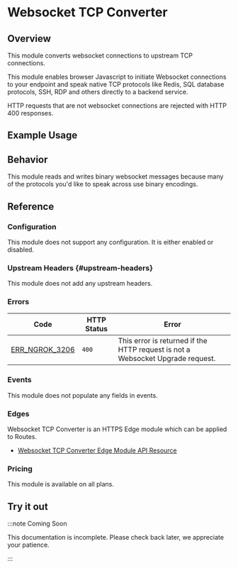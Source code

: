 
# Websocket TCP Converter

## Overview

This module converts websocket connections to upstream TCP connections.

This module enables browser Javascript to initiate Websocket connections to your
endpoint and speak native TCP protocols like Redis, SQL database protocols,
SSH, RDP and others directly to a backend service.

HTTP requests that are not websocket connections are rejected with HTTP 400
responses.

## Example Usage

<Tabs groupId="connectivity" queryString="cty">
	<TabItem value="agent-cli" label="Agent CLI" default>
		<AgentCliExample />
	</TabItem>
	<TabItem value="agent-config" label="Agent Config">
		<AgentConfigExample />
	</TabItem>
	<TabItem value="ssh" label="SSH">
		<SshExample />
	</TabItem>
	<TabItem value="go-sdk" label="Go">
		<GoSdkExample />
	</TabItem>
	<TabItem value="nodejs-sdk" label="NodeJS">
		<NodejsSdkExample />
	</TabItem>
	<TabItem value="python-sdk" label="Python">
		<PythonSdkExample />
	</TabItem>
	<TabItem value="rust-sdk" label="Rust">
		<RustSdkExample />
	</TabItem>
	<TabItem value="k8s" label="Kubernetes Controller">
		<KubernetesExample />
	</TabItem>
</Tabs>

## Behavior

This module reads and writes binary websocket messages because many of the
protocols you'd like to speak across use binary encodings.

## Reference

### Configuration

This module does not support any configuration. It is either enabled or
disabled.

### Upstream Headers {#upstream-headers}

This module does not add any upstream headers.

### Errors

| Code                                      | HTTP Status | Error                                                                          |
| ----------------------------------------- | ----------- | ------------------------------------------------------------------------------ |
| [ERR_NGROK_3206](/errors/err_ngrok_3206/) | `400`       | This error is returned if the HTTP request is not a Websocket Upgrade request. |

### Events

This module does not populate any fields in events.

### Edges

Websocket TCP Converter is an HTTPS Edge module which can be applied to Routes.

- [Websocket TCP Converter Edge Module API Resource](/api/resources/https-edge-route-websocket-tcp-converter-module/)

### Pricing

This module is available on all plans.

## Try it out

:::note Coming Soon

This documentation is incomplete. Please check back later, we appreciate your
patience.

:::
